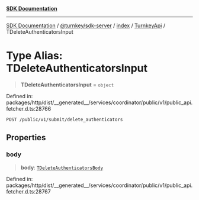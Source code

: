 [**SDK Documentation**](../../../../../../README.mdx)

***

[SDK Documentation](../../../../../../packages.mdx) / [@turnkey/sdk-server](../../../../README.mdx) / [index](../../../README.mdx) / [TurnkeyApi](../README.mdx) / TDeleteAuthenticatorsInput

# Type Alias: TDeleteAuthenticatorsInput

> **TDeleteAuthenticatorsInput** = `object`

Defined in: packages/http/dist/\_\_generated\_\_/services/coordinator/public/v1/public\_api.fetcher.d.ts:28766

`POST /public/v1/submit/delete_authenticators`

## Properties

### body

> **body**: [`TDeleteAuthenticatorsBody`](TDeleteAuthenticatorsBody.mdx)

Defined in: packages/http/dist/\_\_generated\_\_/services/coordinator/public/v1/public\_api.fetcher.d.ts:28767
